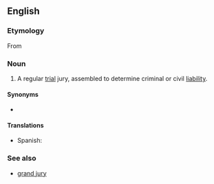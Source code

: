 ==English==
{{wikipedia}}

===Etymology===
From {{etyl|xno|en}}

===Noun===
{{en-noun|head=[[petit]] [[jury]]|petit juries}}

# {{context|legal|lang=en}} A regular [[trial]] jury, assembled to determine criminal or civil [[liability]].

====Synonyms====
* {{l|en|petty jury}}

====Translations====
{{trans-top|regular trial jury, assembled to determine criminal or civil liability}}
* Spanish: {{t|es|jurado de juicio|m}}
{{trans-mid}}
{{trans-bottom}}

===See also===
* [[grand jury]]